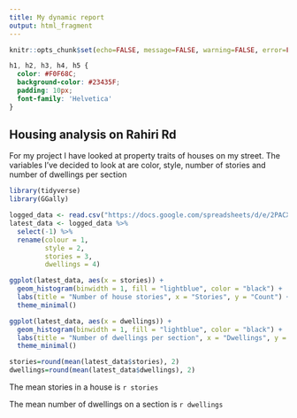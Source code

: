 ```yaml
---
title: My dynamic report
output: html_fragment
---
```


```r
knitr::opts_chunk$set(echo=FALSE, message=FALSE, warning=FALSE, error=FALSE)

```

```css
h1, h2, h3, h4, h5 {
  color: #F0F68C;
  background-color: #23435F; 
  padding: 10px;
  font-family: 'Helvetica'
}
```

## Housing analysis on Rahiri Rd

For my project I have looked at property traits of houses on my street. The variables I've decided to look at are color, style, number of stories and number of dwellings per section

```r
library(tidyverse)
library(GGally)

logged_data <- read.csv("https://docs.google.com/spreadsheets/d/e/2PACX-1vQf8FIyprjqoJPx655uokFuapFssaVeUPg2TPBSOYer3mpzn0kStyq2s3RnW6zp2-mw3nbQ_mvs90XD/pub?gid=1571032972&single=true&output=csv")
latest_data <- logged_data %>%
  select(-1) %>%     
  rename(colour = 1,
         style = 2,
         stories = 3,
         dwellings = 4)

ggplot(latest_data, aes(x = stories)) +
  geom_histogram(binwidth = 1, fill = "lightblue", color = "black") +
  labs(title = "Number of house stories", x = "Stories", y = "Count") +
  theme_minimal()
```

```r
ggplot(latest_data, aes(x = dwellings)) +
  geom_histogram(binwidth = 1, fill = "lightblue", color = "black") +
  labs(title = "Number of dwellings per section", x = "Dwellings", y = "Count") +
  theme_minimal()
```

```r
stories=round(mean(latest_data$stories), 2)
dwellings=round(mean(latest_data$dwellings), 2)
```

The mean stories in a house is `r stories`

The mean number of dwellings on a section is `r dwellings`

